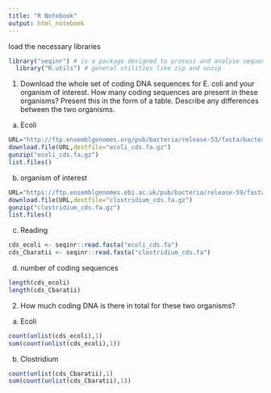```yaml
---
title: "R Notebook"
output: html_notebook
---
```


load the necessary libraries
```r
library("seqinr") # is a package designed to process and analyse sequence data.
  library("R.utils") # general utilities like zip and unzip
```

1. Download the whole set of coding DNA sequences for E. coli and your organism of interest. How many coding sequences are present in these organisms? Present this in the form of a table. Describe any differences between the two organisms. 

a. Ecoli

```r
URL="http://ftp.ensemblgenomes.org/pub/bacteria/release-53/fasta/bacteria_0_collection/escherichia_coli_str_k_12_substr_mg1655_gca_000005845/cds/Escherichia_coli_str_k_12_substr_mg1655_gca_000005845.ASM584v2.cds.all.fa.gz"
download.file(URL,destfile="ecoli_cds.fa.gz")
gunzip("ecoli_cds.fa.gz")
list.files()
```

b. organism of interest

```r
URL="https://ftp.ensemblgenomes.ebi.ac.uk/pub/bacteria/release-59/fasta/bacteria_14_collection/clostridium_baratii_gca_001405755/cds/Clostridium_baratii_gca_001405755.14207_7_79.cds.all.fa.gz"
download.file(URL,destfile="clostridium_cds.fa.gz")
gunzip("clostridium_cds.fa.gz")
list.files()
```

c. Reading

```r
cds_ecoli <- seqinr::read.fasta("ecoli_cds.fa")
cds_Cbaratii <- seqinr::read.fasta("clostridium_cds.fa")
```

d. number of coding sequences

```r
length(cds_ecoli)
length(cds_Cbaratii)
```

2. How much coding DNA is there in total for these two organisms?

a. Ecoli

```r
count(unlist(cds_ecoli),1)
sum(count(unlist(cds_ecoli),1))
```

b. Clostridium

```r
count(unlist(cds_Cbaratii),1)
sum(count(unlist(cds_Cbaratii),1))
```













